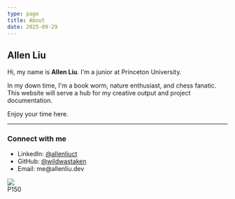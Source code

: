 ```yaml
---
type: page
title: About
date: 2025-09-29
---
```


## Allen Liu

Hi, my name is **Allen Liu**. I'm a junior at Princeton University.

In my down time, I'm a book worm, nature enthusiast, and chess fanatic. This website will serve a hub for my creative output and project documentation.

Enjoy your time here.

---


### **Connect with me**
<div class="flexcontainer">
  <div>
    <ul>
      <li> LinkedIn: <a href="https://www.linkedin.com/in/allenliuct/">@allenliuct</a> </li>
      <li> GitHub: <a href="https://github.com/wildwastaken">@wildwastaken</a> </li>
      <li> Email: me@allenliu.dev </li>
    </ul>
  </div>
  <div>
    <img src="/images/pfp.png" class="img-pfp" />
    <div class="caption"> P150 </div>
  </div>
</div>
